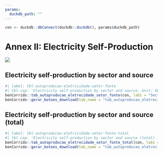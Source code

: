 ```yaml
---
params:
  duckdb_path: ""
---
```


```r
con <- duckdb::dbConnect(duckdb::duckdb(), params$duckdb_path)
```

# Annex II: Electricity Self-Production {-}

![](../img/capas/imagem_cap_anexo.png)

## Electricity self-production by sector and source

```r
#| label: tbl-autoproducao-eletricidade-setor-fonte
#| tbl-cap: 'Electricity self-production by sector and source. Unit: GWh.'
benCorrido::tab_autoproducao_eletrecidade_setor_fonte(con, lab1 = "Sector", lab2 = "", lang = "en")
benCorrido::gerar_botoes_download(tab_name = "tab_autoproducao_eletrecidade_setor_fonte", lang = "en")
```

## Electricity self-production by sector and source (total)

```r
#| label: tbl-autoproducao-eletricidade-setor-fonte-total
#| tbl-cap: 'Electricity self-production by sector and source (total). Unit: GWh.'
benCorrido::tab_autoproducao_eletrecidade_setor_fonte_total(con, lab1 = "Sector", lab2 = "", lang = "en")
benCorrido::gerar_botoes_download(tab_name = "tab_autoproducao_eletrecidade_setor_fonte_total", matriz = FALSE, lang = "en")
```